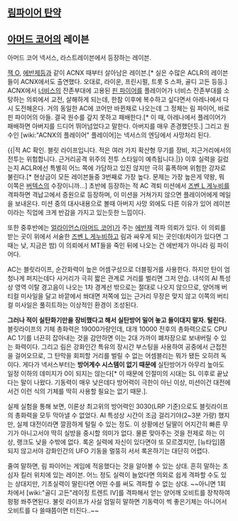 == [[림파이어 탄약]] ==

== [[아머드 코어]]의 레이븐 ==
아머드 코어 넥서스, 라스트레이븐에서 등장하는 레이븐.

[[잭 O]], [[에반제]]등과 같이 ACNX 때부터 살아남은 레이븐.[* 실은 수많은 ACLR의 레이븐들이 ACNX에서도 출연했다. 오대로, 라이운, 프린시펄, 트롯 S 스파, 골디 고든 등등.] 
ACNX에서 [[너비스]]의 잔존부대에 고용된 [[핀 파이어]]를 플레이어가 너비스 잔존부대를 소탕하는 의뢰에서 교전, 살해하게 되는데, 한참 이후에 복수하고 싶다면서 아레나에서 다시 도전해온다. 거의 동일한 AC에 코어만 바뀐채로 나오는데 그 정체는 림 파이어, 바로 핀 파이어의 아들. 결국 원수를 갚지 못하고 패배한다.[* 이 때, 아레나에서 플레이어가 패배하면 아버지를 드디어 뛰어넘었다고 말한다. 아버지를 매우 존경했던듯.] 그리고 원수인 [wiki:"ACNX의 플레이어" 플레이어]는 넥서스의 엔딩에서 사망처리 된다.

{{|적 AC 확인. 블릿 라이프입니다.
적은 여러 가지 확산형 무기를 장비, 지근거리에서의 전투는 위험합니다.
근거리공격 위주의 전투 스타일이 예측됩니다.|}}
이후 실력을 길렀는지 ACLR에선 특별히 어느 쪽에 가담하고 있진 않지만 극히 흉폭하며 위험한 강자로 불린다.[* 현상금이 모든 레이븐들중 3번째로 가장 높다. 문제는 가장 높은게 약왕, 뭐 이쪽은 [[버텍스]]의 수장이니까...] 초반에 등장하는 적 AC 격퇴 미션에서 [[즈벤 L 게누비]]를 격파하면 격납고에서 증원으로 등장하며, 이 미션을 거쳐가지 않으면 플레이어에게 메일을 보내온다. 미션 중의 대사내용으로 볼때 아버지 사망 외에도 다른 이유가 있어 레이븐이라는 직업에 크게 반감을 가지고 있는듯한 느낌이다.

{{{#!html
<object width="480" height="385"><param name="movie" value="http://www.youtube.com/v/YXtRbmdN46k?fs=1&amp;hl=en_US"></param><param name="allowFullScreen" value="true"></param><param name="allowscriptaccess" value="always"></param><embed src="http://www.youtube.com/v/YXtRbmdN46k?fs=1&amp;hl=en_US" type="application/x-shockwave-flash" allowscriptaccess="always" allowfullscreen="true" width="480" height="385"></embed></object>
}}}
또한 중후반에는 [[얼라이언스(아머드 코어)]]가 주는 [[에반제]] 격파 의뢰가 있다. 이 의뢰를 받는 곳이 위에서 서술한 [[즈벤 L 게누비]]하고 림과 싸우게 되는 곳인데(차이가 있다면 그때는 낮, 지금은 밤) 이 의뢰에서 MT들을 죽인 뒤에 나오는 건 에반제가 아니라 림 파이어다.

AC는 블릿라이프, 순간화력이 높은 어셈구성으로 더블핑거를 사용한다. 하지만 탄이 엄청나게 퍼지는데다 사거리가 극히 짧은 관계로 거리를 벌리면 그저 안습. 녀석의 AI 특성상 영역 이탈 경고음이 나오는 1차 경계선 밖으로는 절대로 나오지 않으므로, 양어깨 버티컬 미사일을 달고 바깥에서 쏴대면 저쪽에 있는 근거리 무장은 맞지 않고 이쪽의 버티컬 미사일은 풀히트하는 이상적인 환경이 조성된다.

'''그러나 적이 실탄화기만을 장비했다고 해서 실탄방어 밀어 놓고 들이대지 말자. 털린다.''' 블릿라이프의 기체 총화력은 19000가량인데, 대개 10000 전후의 총화력으로도 CPU AC 1기를 너끈히 잡아내는 것을 감안하면 이는 2대 가까이 폐차장으로 보내버릴 수 있는 화력이다. 그리고 림은 강화인간 특유의 장시간 부스팅을 사용하여 공중에서 근접전을 걸어오므로, 그 탄막을 회피할 거리를 벌릴 수 없는 어셈블리는 뭐가 됐든 오히려 독이다. 게다가 넥서스부터는 '''방어계수 시스템이 없기 때문에''' 실탄방어가 아무리 높아도 일정 이하의 데미지가 0이 되지는 않는다[* 이 때문에 인절미의 시대는 SL 이후로 끝났다는 말이 나왔다. 기동력이 매우 낮은데다 방어력이 극한이 아닌 이상, 미션이건 대전에서건 이런 식의 기체를 딱히 사용할 필요는 없기 때문.].

실제 실험을 통해 보면, 이론상 최고위의 방어력인 3030(LRP 기준)으로도 블릿라이프의 총화력을 모두 막아낼 수 없었다. AI 특성상 시간이 조금 걸리기야(2~3분 가량) 했지만, 실제 대전이라면 깔끔하게 털릴 수 있는 정도. 이 상황에선 딜딸이 어지간히 빠른 무기가 아니고서야 딱히 실방을 중시할 의미가 없다. 물론 맞아주는 것을 전제로 하는 이상, 랭크도 낮을 수밖에 없다.
록온 실력에 자신이 있다면야 또 모르겠지만, [뉴타입]쯤 되지 않고서야 강화인간의 UFO 기동을 멀뚱히 서서 록온하기는 대단히 어렵다.

줄여 말하면, 림 파이어는 게임에 적응했다는 것을 알아볼 수 있는 상대. 흔히 말하는 초심자 킬러 위치에 있는 레이븐. 어느 정도 실력이 늘었다면 의외로 쉽게 격파할 수도 있는 상대지만, 기초실력이 딸린다면 어떤 수를 써도 격파할 수 없는 상대.
~~아니면 1회차에서 [wiki:"골디 고든"레이징 트렌트 Ⅳ]를 격파해서 얻는 양어깨 오비트를 장착하여 펑펑 쏴주면된다. 불릿 라이프가 사실 엄밀히 말하면 기동력이 썩 좋은기체는 아니어서 오비트를 다 쓸때쯤이면 터진다..~~
